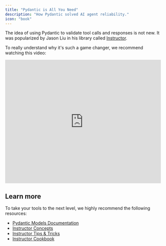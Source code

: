 ```yaml
---
title: "Pydantic is All You Need"
description: "How Pydantic solved AI agent reliability."
icon: "book"
---
```


The idea of using Pydantic to validate tool calls and responses is not new. It was popularized by Jason Liu in his library called [Instructor](https://github.com/instructor-ai/instructor). 

To really understand why it's such a game changer, we recommend watching this video:

<iframe
  width="100%"
  height="400"
  src="https://www.youtube.com/embed/yj-wSRJwrrc"
  title="YouTube video player"
  frameborder="0"
  allow="accelerometer; autoplay; clipboard-write; encrypted-media; gyroscope; picture-in-picture"
  allowfullscreen
></iframe>

## Learn more

To take your tools to the next level, we highly recommend the following resources:

- [Pydantic Models Documentation](https://docs.pydantic.dev/latest/concepts/models/)
- [Instructor Concepts](https://python.useinstructor.com/concepts/)
- [Instructor Tips & Tricks](https://python.useinstructor.com/tutorials/2-tips/)
- [Instructor Cookbook](https://python.useinstructor.com/examples/)


